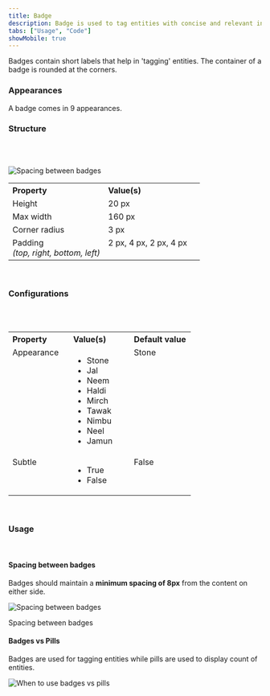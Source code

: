 ```yaml
---
title: Badge
description: Badge is used to tag entities with concise and relevant information.
tabs: ["Usage", "Code"]
showMobile: true
---
```


Badges contain short labels that help in 'tagging' entities. The container of a badge is rounded at the corners.
<br/>
<Preview name='components-badge-solid-warning--solid-warning' />


### Appearances
A badge comes in 9 appearances.
<Preview name='components-badge-variants-appearance--appearance' />
<br/>

### Structure
<br/>
<br/>

 
![Spacing between badges](./images/badge-structure.png)
<br/>
 
<table style="width: 100%">
 <tbody>
  <tr>
    <th style="width:50%; text-align: left;">Property</th>
    <th style="width:50%; text-align: left;">Value(s)</th>
  </tr>
  <tr style="vertical-align: top">
    <td>Height</td>
    <td>20 px</td>
  </tr>
  <tr style="vertical-align: top">
      <td>Max width</td>
      <td>160 px</td>
  </tr>
  <tr style="vertical-align: top">
      <td>Corner radius</td>
      <td>3 px</td>
  </tr>
  <tr style="vertical-align: top">
      <td>Padding<br/><em>(top, right, bottom, left)</em></td>
      <td>2 px, 4 px, 2 px, 4 px</td>
  </tr>
 </tbody>
</table>

<br/>


### Configurations
<br/>
<br/>

<table style="width: 100%">
  <tbody>
    <tr>
      <th style="width:33%; text-align: left;">Property</th>
      <th style="width:33%; text-align: left;">Value(s)</th>
      <th style="width:33%; text-align: left;">Default value</th>
    </tr>
    <tr style="vertical-align: top">
      <td>Appearance</td>
      <td>
          <ul>
              <li>Stone</li>
              <li>Jal</li>
              <li>Neem</li>
              <li>Haldi</li>
              <li>Mirch</li>
              <li>Tawak</li>
              <li>Nimbu</li>
              <li>Neel</li>
              <li>Jamun</li>
          </ul>
      </td>
      <td>Stone</td>
    </tr>
    <tr style="vertical-align: top">
      <td>Subtle<br/></td>
      <td>
          <ul>
              <li>True</li>
              <li>False</li>
          </ul>
      </td>
      <td>False</td>
    </tr>
  </tbody>
</table>
<br/>

### Usage
<br/>

#### Spacing between badges
Badges should maintain a **minimum spacing of 8px** from the content on either side.

![Spacing between badges](./images/badges-1.png)
<Caption> Spacing between badges </Caption>
<br/>

#### Badges vs Pills
Badges are used for tagging entities while pills are used to display count of entities.

![When to use badges vs pills](./images/badges-2.png)
